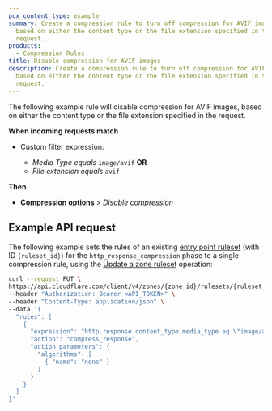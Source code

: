 ```yaml
---
pcx_content_type: example
summary: Create a compression rule to turn off compression for AVIF images,
  based on either the content type or the file extension specified in the
  request.
products:
  - Compression Rules
title: Disable compression for AVIF images
description: Create a compression rule to turn off compression for AVIF images,
  based on either the content type or the file extension specified in the
  request.
---
```



The following example rule will disable compression for AVIF images, based on either the content type or the file extension specified in the request.

<Example>

**When incoming requests match**

- Custom filter expression:

  - _Media Type_ _equals_ `image/avif` **OR**
  - _File extension_ _equals_ `avif`

**Then**

- **Compression options** > _Disable compression_

</Example>

## Example API request

The following example sets the rules of an existing [entry point ruleset](/ruleset-engine/about/rulesets/#entry-point-ruleset) (with ID `{ruleset_id}`) for the `http_response_compression` phase to a single compression rule, using the [Update a zone ruleset](/api/operations/updateZoneRuleset) operation:

```bash
curl --request PUT \
https://api.cloudflare.com/client/v4/zones/{zone_id}/rulesets/{ruleset_id} \
--header "Authorization: Bearer <API_TOKEN>" \
--header "Content-Type: application/json" \
--data '{
  "rules": [
    {
      "expression": "http.response.content_type.media_type eq \"image/avif\" or http.request.uri.path.extension eq \"avif\"",
      "action": "compress_response",
      "action_parameters": {
        "algorithms": [
          { "name": "none" }
        ]
      }
    }
  ]
}'
```
